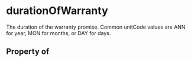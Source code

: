 # durationOfWarranty

The duration of the warranty promise. Common unitCode values are ANN for year, MON for months, or DAY for days.

## Property of



